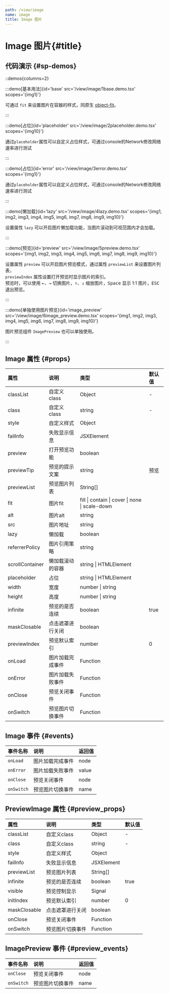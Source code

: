 ```yaml
---
path: /view/image
name: image
title: Image 图片
---
```



<div class="sys-ctx-main-left">

# Image 图片\{#title\}

## 代码演示 \{#sp-demos\}

::demos{columns=2}

:::demo[基本用法]{id='base' src='/view/image/1base.demo.tsx' scopes='{img1}'}

可通过 `fit` 来设置图片在容器的样式，同原生 [object-fit](https://developer.mozilla.org/en-US/docs/Web/CSS/object-fit)。

:::



:::demo[占位]{id='placeholder' src='/view/image/2placeholder.demo.tsx' scopes='{img10}'}

通过`placeholder`属性可以自定义占位样式，可通过console的Network修改网络速率进行测试

:::


:::demo[占位]{id='error' src='/view/image/3error.demo.tsx' scopes='{img1}'}

通过`placeholder`属性可以自定义占位样式，可通过console的Network修改网络速率进行测试

:::


:::demo[懒加载]{id='lazy' src='/view/image/4lazy.demo.tsx' scopes='{img1, img2, img3, img4, img5, img6, img7, img8, img9, img10}'}

设置属性 `lazy` 可以开启图片懒加载功能，当图片滚动到可视范围内才会加载。

:::


:::demo[预览]{id='preview' src='/view/image/5preview.demo.tsx' scopes='{img1, img2, img3, img4, img5, img6, img7, img8, img9, img10}'}

设置属性 `preview` 可以开启图片预览模式，通过属性 `previewList` 来设置图片列表，\
`previewIndex` 属性设置打开预览时显示图片的索引。\
预览时，可以使用 <kbd>←</kbd>、<kbd>→</kbd> 切换图片，<kbd>↑</kbd>、<kbd>↓</kbd> 缩放图片，<kbd>Space</kbd> 显示 1:1 图片，<kbd>ESC</kbd> 退出预览。

:::


:::demo[单独使用图片预览]{id='image_preview' src='/view/image/6image_preview.demo.tsx' scopes='{img1, img2, img3, img4, img5, img6, img7, img8, img9, img10}'}

图片预览组件 `ImagePreview` 也可以单独使用。

:::



## Image 属性 \{#props\}

| 属性 | 说明 | 类型 | 默认值 |
| :--- | :---- | :--- | :--- |
|classList|自定义class|Object|-|
|class|自定义class|string|-|
|style|自定义样式|Object||
|failInfo|失败显示信息|JSXElement||
|preview|打开预览功能|boolean||
|previewTip|预览的提示文案|string|预览|
|previewList|预览图片列表|String[]||
|fit|图片fit|fill &#124; contain &#124; cover &#124; none &#124; scale-down||
|alt|图片alt|string||
|src|图片地址|string||
|lazy|懒加载|boolean||
|referrerPolicy|图片引用策略|string||
|scrollContainer|懒加载滚动的容器|string &#124; HTMLElement||
|placeholder|占位|string &#124; HTMLElement||
|width|宽度|number &#124; string||
|height|高度|number &#124; string||
|infinite|预览的是否连续|boolean|true|
|maskClosable|点击遮罩进行关闭|boolean||
|previewIndex|预览默认索引|number|0|
|onLoad|图片加载完成事件|Function||
|onError|图片加载失败事件|Function||
|onClose|预览关闭事件|Function||
|onSwitch|预览图片切换事件|Function||

## Image 事件 \{#events\}

| 事件名称 | 说明 | 返回值|
| :--- | :---- | :--- |
|`onLoad`|图片加载完成事件|node|
|`onError`|图片加载失败事件|value|
|`onClose`|预览关闭事件|node|
|`onSwitch`|预览图片切换事件|name|


## PreviewImage 属性 \{#preview_props\}

| 属性 | 说明 | 类型 | 默认值 |
| :--- | :---- | :--- | :--- |
|classList|自定义class|Object|-|
|class|自定义class|string|-|
|style|自定义样式|Object||
|failInfo|失败显示信息|JSXElement||
|previewList|预览图片列表|String[]||
|infinite|预览的是否连续|boolean|true|
|visible|预览控制显示|Signal||
|initIndex|预览默认索引|number|0|
|maskClosable|点击遮罩进行关闭|boolean||
|onClose|预览关闭事件|Function||
|onSwitch|预览图片切换事件|Function||


## ImagePreview 事件 \{#preview_events\}

| 事件名称 | 说明 | 返回值|
| :--- | :---- | :--- |
|`onClose`|预览关闭事件|node|
|`onSwitch`|预览图片切换事件|name|

</div>